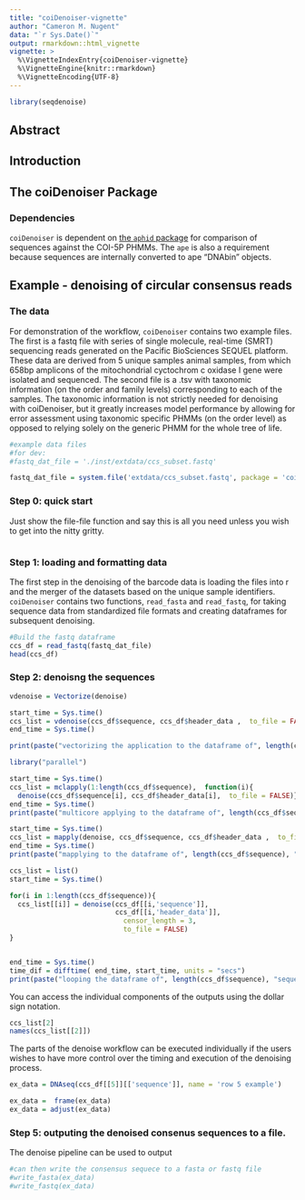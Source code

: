 ```yaml
---
title: "coiDenoiser-vignette"
author: "Cameron M. Nugent"
data: "`r Sys.Date()`"
output: rmarkdown::html_vignette
vignette: >
  %\VignetteIndexEntry{coiDenoiser-vignette}
  %\VignetteEngine{knitr::rmarkdown}
  %\VignetteEncoding{UTF-8}
---
```


```r
library(seqdenoise)
```

## Abstract


## Introduction


## The coiDenoiser Package

### Dependencies
`coiDenoiser` is dependent on [the `aphid` package](https://github.com/shaunpwilkinson/aphid) for comparison of sequences against the COI-5P PHMMs. The `ape` is also a requirement because sequences are internally converted to ape "DNAbin" objects. 

## Example - denoising of circular consensus reads


### The data

For demonstration of the workflow, `coiDenoiser` contains two example files. The first is a fastq file with series of single molecule, real-time (SMRT) sequencing reads generated on the Pacific BioSciences SEQUEL platform. These data are derived from 5 unique samples animal samples, from which 658bp amplicons of the mitochondrial cyctochrom c oxidase I gene were isolated and sequenced. The second file is a .tsv with taxonomic information (on the order and family levels) corresponding to each of the samples. The taxonomic information is not strictly needed for denoising with coiDenoiser, but it greatly increases model performance by allowing for error assessment using taxonomic specific PHMMs (on the order level) as opposed to relying solely on the generic PHMM for the whole tree of life.

```r
#example data files 
#for dev:
#fastq_dat_file = './inst/extdata/ccs_subset.fastq'

fastq_dat_file = system.file('extdata/ccs_subset.fastq', package = 'coiDenoiser')
```


### Step 0: quick start

Just show the file-file function and say this is all you need unless you wish to get into the nitty gritty.
```r

```

### Step 1: loading and formatting data

The first step in the denoising of the barcode data is loading the files into r and the merger of the datasets based on the unique sample identifiers. `coiDenoiser` contains two functions, `read_fasta` and `read_fastq`, for taking sequence data from standardized file formats and creating dataframes for subsequent denoising.

```r
#Build the fastq dataframe
ccs_df = read_fastq(fastq_dat_file)
head(ccs_df)
```


### Step 2: denoisng the sequences 

```r
vdenoise = Vectorize(denoise)

start_time = Sys.time()
ccs_list = vdenoise(ccs_df$sequence, ccs_df$header_data ,  to_file = FALSE)
end_time = Sys.time()

print(paste("vectorizing the application to the dataframe of", length(ccs_df$sequence), "sequences took:", as.integer(time_dif), "seconds"))
```

```r
library("parallel")

start_time = Sys.time()
ccs_list = mclapply(1:length(ccs_df$sequence),  function(i){
  denoise(ccs_df$sequence[i], ccs_df$header_data[i],  to_file = FALSE)},  mc.cores = detectCores())	
end_time = Sys.time()
print(paste("multicore applying to the dataframe of", length(ccs_df$sequence), "sequences took:", as.integer(time_dif), "seconds"))

```

```r

start_time = Sys.time()
ccs_list = mapply(denoise, ccs_df$sequence, ccs_df$header_data ,  to_file = FALSE)	
end_time = Sys.time()
print(paste("mapplying to the dataframe of", length(ccs_df$sequence), "sequences took:", as.integer(time_dif), "seconds"))

```


```r

ccs_list = list()
start_time = Sys.time()

for(i in 1:length(ccs_df$sequence)){
  ccs_list[[i]] = denoise(ccs_df[[i,'sequence']],
                          ccs_df[[i,'header_data']],
                        	censor_length = 3,
                        	to_file = FALSE)
}


end_time = Sys.time()
time_dif = difftime( end_time, start_time, units = "secs")
print(paste("looping the dataframe of", length(ccs_df$sequence), "sequences took:", as.integer(time_dif), "seconds"))
```


You can access the individual components of the outputs using the dollar sign notation.

```r
ccs_list[2]
names(ccs_list[[2]])


```

The parts of the denoise workflow can be executed individually if the users wishes to have more control over the timing and execution of the denoising process.
```r

ex_data = DNAseq(ccs_df[[5]][['sequence']], name = 'row 5 example')

ex_data =  frame(ex_data)
ex_data = adjust(ex_data)

```

### Step 5: outputing the denoised consenus sequences to a file.

The denoise pipeline can be used to output  


```r

#can then write the consensus sequece to a fasta or fastq file
#write_fasta(ex_data)
#write_fastq(ex_data)

```


